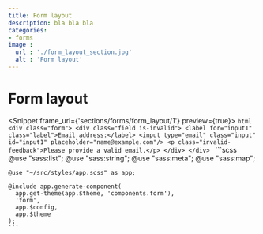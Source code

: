 ```yaml
---
title: Form layout
description: bla bla bla
categories:
- forms
image :
  url : './form_layout_section.jpg'
  alt : 'Form layout'
---
```



# Form layout

<Snippet frame_url={'sections/forms/form_layout/1'} preview={true}>
  <Fragment slot="html">
    ```html
    <div class="form">
      <div class="field is-invalid">
        <label for="input1" class="label">Email address:</label>
        <input type="email" class="input"
               id="input1" placeholder="name@example.com"/>
        <p class="invalid-feedback">Please provide a valid email.</p>
      </div>
    </div>
    ```
  </Fragment>
  <Fragment slot="scss">
    ```scss
    @use "sass:list";
    @use "sass:string";
    @use "sass:meta";
    @use "sass:map";

    @use "~/src/styles/app.scss" as app;

    @include app.generate-component(
      app.get-theme(app.$theme, 'components.form'),
      'form',
      app.$config,
      app.$theme
    );
    ```
  </Fragment>
</Snippet>